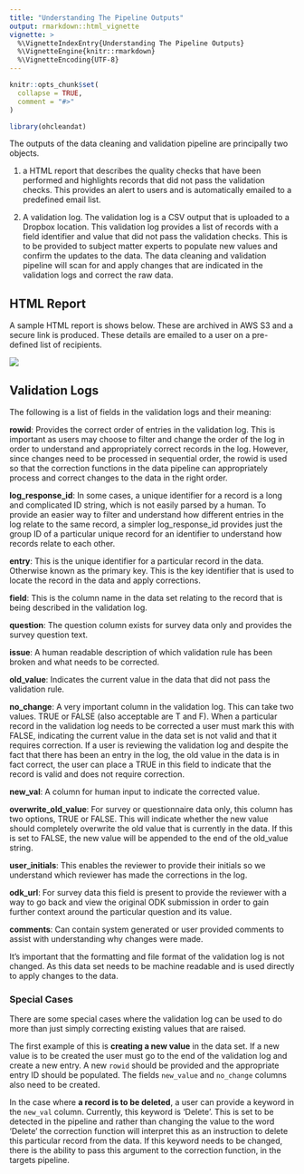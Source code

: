 ```yaml
---
title: "Understanding The Pipeline Outputs"
output: rmarkdown::html_vignette
vignette: >
  %\VignetteIndexEntry{Understanding The Pipeline Outputs}
  %\VignetteEngine{knitr::rmarkdown}
  %\VignetteEncoding{UTF-8}
---
```


```r
knitr::opts_chunk$set(
  collapse = TRUE,
  comment = "#>"
)
```

```r
library(ohcleandat)
```

The outputs of the data cleaning and validation pipeline are principally two objects. 

1. a HTML report that describes the quality checks that have been performed and highlights records that did not pass the validation checks. This provides an alert to users and is automatically emailed to a predefined email list.

2. A validation log. The validation log is a CSV output that is uploaded to a Dropbox location. This validation log provides a list of records with a field identifier and value that did not pass the validation checks. This is to be provided to subject matter experts to populate new values and confirm the updates to the data. The data cleaning and validation pipeline will scan for and apply changes that are indicated in the validation logs and correct the raw data.  

## HTML Report  

A sample HTML report is shows below. These are archived in AWS S3 and a secure link is produced. These details are emailed to a user on a pre-defined list of recipients.  

![](img/html.png)

## Validation Logs

The following is a list of fields in the validation logs and their meaning:

**rowid**: Provides the correct order of entries in the validation log. This is important as users may choose to filter and change the order of the log in order to understand and appropriately correct records in the log. However, since changes need to be processed in sequential order, the rowid is used so that the correction functions in the data pipeline can appropriately process and correct changes to the data in the right order.

**log_response_id**: In some cases, a unique identifier for a record is a long and complicated ID string, which is not easily parsed by a human. To provide an easier way to filter and understand how different entries in the log relate to the same record, a simpler log_response_id provides just the group ID of a particular unique record for an identifier to understand how records relate to each other.

**entry**: This is the unique identifier for a particular record in the data. Otherwise known as the primary key. This is the key identifier that is used to locate the record in the data and apply corrections. 

**field**: This is the column name in the data set relating to the record that is being described in the validation log. 

**question**: The question column exists for survey data only and provides the survey question text.   

**issue**: A human readable description of which validation rule has been broken and what needs to be corrected. 

**old_value**: Indicates the current value in the data that did not pass the validation rule.

**no_change**: A very important column in the validation log. This can take two values. TRUE or FALSE (also acceptable are T and F). When a particular record in the validation log needs to be corrected a user must mark this with FALSE, indicating the current value in the data set is not valid and that it requires correction. If a user is reviewing the validation log and despite the fact that there has been an entry in the log, the old value in the data is in fact correct, the user can place a TRUE in this field to indicate that the record is valid and does not require correction.  

**new_val**: A column for human input to indicate the corrected value.  

**overwrite_old_value**: For survey or questionnaire data only, this column has two options, TRUE or FALSE. This will indicate whether the new value should completely overwrite the old value that is currently in the data. If this is set to FALSE, the new value will be appended to the end of the old_value string.

**user_initials**: This enables the reviewer to provide their initials so we understand which reviewer has made the corrections in the log. 

**odk_url**: For survey data this field is present to provide the reviewer with a way to go back and view the original ODK submission in order to gain further context around the particular question and its value.

**comments**: Can contain system generated or user provided comments to assist with understanding why changes were made.  

It's important that the formatting and file format of the validation log is not changed. As this data set needs to be machine readable and is used directly to apply changes to the data.

### Special Cases 

There are some special cases where the validation log can be used to do more than just simply correcting existing values that are raised. 

The first example of this is **creating a new value** in the data set. If a new value is to be created the user must go to the end of the validation log and create a new entry. A new `rowid` should be provided and the appropriate entry ID should be populated. The fields `new_value` and `no_change` columns also need to be created.

In the case where **a record is to be deleted**, a user can provide a keyword in the `new_val` column. Currently, this keyword is 'Delete'. This is set to be detected in the pipeline and rather than changing the value to the word 'Delete' the correction function will interpret this as an instruction to delete this particular record from the data. If this keyword needs to be changed, there is the ability to pass this argument to the correction function, in the targets pipeline.  
